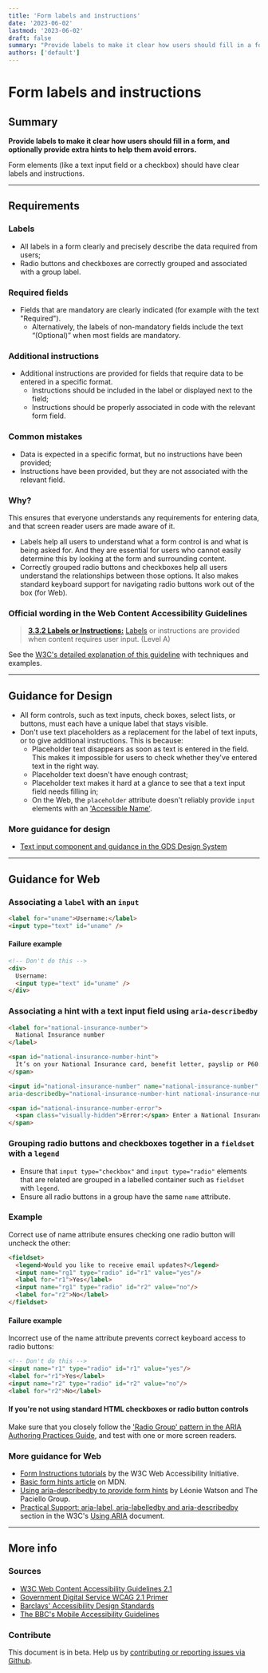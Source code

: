 ```yaml
---
title: 'Form labels and instructions'
date: '2023-06-02'
lastmod: '2023-06-02'
draft: false
summary: "Provide labels to make it clear how users should fill in a form, and optionally provide extra hints to help them avoid errors."
authors: ['default']
---
```


# Form labels and instructions

## Summary

**Provide labels to make it clear how users should fill in a form, and optionally provide extra hints to help them avoid errors.**

Form elements (like a text input field or a checkbox) should have clear labels and instructions.

---

## Requirements

### Labels

* All labels in a form clearly and precisely describe the data required from users;
* Radio buttons and checkboxes are correctly grouped and associated with a group label.

### Required fields

* Fields that are mandatory are clearly indicated (for example with the text "Required").
  * Alternatively, the labels of non-mandatory fields include the text “(Optional)” when most fields are mandatory.

### Additional instructions

* Additional instructions are provided for fields that require data to be entered in a specific format.
  * Instructions should be included in the label or displayed next to the field;
  * Instructions should be properly associated in code with the relevant form field.

### Common mistakes

*   Data is expected in a specific format, but no instructions have been provided;
*   Instructions have been provided, but they are not associated with the relevant field.

### Why?

This ensures that everyone understands any requirements for entering data, and that screen reader users are made aware of it.
* Labels help all users to understand what a form control is and what is being asked for. And they are essential for users who cannot easily determine this by looking at the form and surrounding content.
* Correctly grouped radio buttons and checkboxes help all users understand the relationships between those options. It also makes standard keyboard support for navigating radio buttons work out of the box (for Web).

### Official wording in the Web Content Accessibility Guidelines

> [**3.3.2 Labels or Instructions:**](https://www.w3.org/TR/UNDERSTANDING-WCAG20/minimize-error-cues.html) [Labels](https://www.w3.org/TR/UNDERSTANDING-WCAG20/minimize-error-cues.html#labeldef) or instructions are provided when content requires user input. (Level A)

See the [W3C's detailed explanation of this guideline](https://www.w3.org/TR/UNDERSTANDING-WCAG20/minimize-error-cues.html) with techniques and examples.

---

## Guidance for Design

* All form controls, such as text inputs, check boxes, select lists, or buttons, must each have a unique label that stays visible.
* Don't use text placeholders as a replacement for the label of text inputs, or to give additional instructions. This is because:
  * Placeholder text disappears as soon as text is entered in the field. This makes it impossible for users to check whether they've entered text in the right way.
  * Placeholder text doesn't have enough contrast;
  * Placeholder text makes it hard at a glance to see that a text input field needs filling in;
  * On the Web, the `placeholder` attribute doesn't reliably provide `input` elements with an ['Accessible Name'](/playbook/definitions#accessible-name).

### More guidance for design

* [Text input component and guidance in the GDS Design System](https://design-system.service.gov.uk/components/text-input/#hint-text)

---

## Guidance for Web

### Associating a `label` with an `input`

```html
<label for="uname">Username:</label>
<input type="text" id="uname" />
```

#### Failure example

```html
<!-- Don't do this -->
<div>
  Username:
  <input type="text" id="uname" />
</div>
```

### Associating a hint with a text input field using `aria-describedby`

```html
<label for="national-insurance-number">
  National Insurance number
</label>

<span id="national-insurance-number-hint">
  It’s on your National Insurance card, benefit letter, payslip or P60. For example, ‘QQ 12 34 56 C’.
</span>

<input id="national-insurance-number" name="national-insurance-number" type="text"
aria-describedby="national-insurance-number-hint national-insurance-number-error">

<span id="national-insurance-number-error">
  <span class="visually-hidden">Error:</span> Enter a National Insurance number in the correct format
</span>
```

### Grouping radio buttons and checkboxes together in a `fieldset` with a `legend`

* Ensure that `input type="checkbox"` and `input type="radio"` elements that are related are grouped in a labelled container such as `fieldset` with `legend`.
* Ensure all radio buttons in a group have the same `name` attribute.

### Example

Correct use of name attribute ensures checking one radio button will uncheck the other:

```html
<fieldset>
  <legend>Would you like to receive email updates?</legend>
  <input name="rg1" type="radio" id="r1" value="yes"/>
  <label for="r1">Yes</label>
  <input name="rg1" type="radio" id="r2" value="no"/>
  <label for="r2">No</label>
</fieldset>
```

#### Failure example

Incorrect use of the name attribute prevents correct keyboard access to radio buttons:

```html
<!-- Don't do this -->
<input name="r1" type="radio" id="r1" value="yes"/>
<label for="r1">Yes</label>
<input name="r2" type="radio" id="r2" value="no"/>
<label for="r2">No</label>
```

#### If you're not using standard HTML checkboxes or radio button controls

Make sure that you closely follow the ['Radio Group' pattern in the ARIA Authoring Practices Guide](https://www.w3.org/TR/wai-aria-practices-1.1/#radiobutton), and test with one or more screen readers.

### More guidance for Web

* [Form Instructions tutorials](https://www.w3.org/WAI/tutorials/forms/instructions/) by the W3C Web Accessibility Initiative.
* [Basic form hints article](https://developer.mozilla.org/en-US/docs/Web/Accessibility/ARIA/forms/Basic_form_hints) on MDN.
* [Using aria-describedby to provide form hints](https://www.paciellogroup.com/blog/2014/12/using-aria-describedby-to-provide-helpful-form-hints/) by Léonie Watson and The Paciello Group.
* [Practical Support: aria-label, aria-labelledby and aria-describedby](https://www.w3.org/TR/using-aria/#practical-support-aria-label-aria-labelledby-and-aria-describedby) section in the W3C's [Using ARIA](https://www.w3.org/TR/using-aria/) document.

---

## More info

### Sources

* [W3C Web Content Accessibility Guidelines 2.1](https://www.w3.org/TR/WCAG21/)
* [Government Digital Service WCAG 2.1 Primer](https://alphagov.github.io/wcag-primer/)
* [Barclays' Accessibility Design Standards](https://home.barclays/who-we-are/our-suppliers/our-requirements-of-external-suppliers/)
* [The BBC's Mobile Accessibility Guidelines](https://www.bbc.co.uk/guidelines/futuremedia/accessibility/mobile/summary)

### Contribute

This document is in beta. Help us by [contributing or reporting issues via Github](https://github.com/web-accessibility-io/web-accessibility.io).
